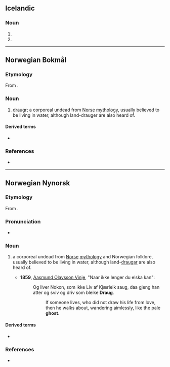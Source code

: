 ==Icelandic==

===Noun===
{{is-noun form}}

# {{is-inflection of|draugur|indef|acc|s}}
# {{is-inflection of|draugur|indef|dat|s}}

----

==Norwegian Bokmål==
{{wikipedia|lang=no|Draug (vesen)}}

===Etymology===
{{PIE root|no|dʰrewgʰ|id=deceive}}
From {{der|nb|non|draugr}}.

===Noun===
{{nb-noun-m1}}

# {{lb|nb|mythology}} [[draugr]]; a corporeal undead from [[Norse]] [[mythology]], usually believed to be living in water, although land-drauger are also heard of.

====Derived terms====
* {{l|nb|dodraug}}

===References===
* {{R:The Bokmål Dictionary}}

----

==Norwegian Nynorsk==
{{wikipedia|lang=nn|Draugen}}

===Etymology===
From {{der|nn|non|draugr}}.

===Pronunciation===
* {{IPA|/dræʉɡ/|lang=no}}

===Noun===
{{nn-noun-m1}}

# {{lb|nn|mythology}} a corporeal undead from [[Norse]] [[mythology]] and Norwegian folklore, usually believed to be living in water, although land-[[draugar]] are also heard of.
#* '''1859''', [[w:Aasmund Olavsson Vinje|Aasmund Olavsson Vinje]], "Naar ikke lenger du elska kan":
#*: Og liver Nokon, som ikke Liv af Kjærleik saug, daa gjeng han atter og sviv og driv som bleike '''Draug'''.
#*:: If someone lives, who did not draw his life from love, then he walks about, wandering aimlessly, like the pale '''ghost'''.

====Derived terms====
* {{l|nn|dodraug}}

===References===
* {{R:The Nynorsk Dictionary}}
